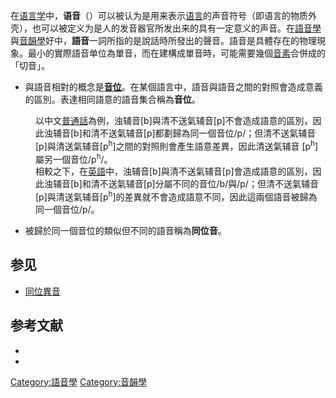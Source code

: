 在[[语言学|语言学]]中，'''语音'''（{{lang-en|phone}}）可以被认为是用来表示[[语言|语言]]的声音符号（即语言的物质外壳），也可以被定义为是人的发音器官所发出来的具有一定意义的声音。在[[語音學|語音學]]與[[音韻學|音韻學]]好中，'''語音'''一詞所指的是說話時所發出的聲音。語音是具體存在的物理現象。最小的實際語音单位為單音，而在建構成單音時，可能需要幾個[[語音|音素]]合併成的「切音」。

*與語音相對的概念是'''[[音位|音位]]'''。在某個語言中，語音與語音之間的對照會造成意義的區別。表達相同語意的語音集合稱為'''音位'''。
:以中文[[普通話|普通話]]為例，浊辅音[b]與清不送氣辅音[p]不會造成語意的區別，因此浊辅音[b]和清不送氣辅音[p]都劃歸為同一個音位/p/；但清不送氣辅音[p]與清送氣辅音[p<sup>h</sup>]之間的對照則會產生語意差異，因此清送氣辅音 [p<sup>h</sup>]屬另一個音位/p<sup>h</sup>/。
:相較之下，在[[英語|英語]]中，浊辅音[b]與清不送氣辅音[p]會造成語意的區別，因此浊辅音[b]和清不送氣辅音[p]分屬不同的音位/b/與/p/；但清不送氣辅音[p]與清送氣辅音[p<sup>h</sup>]的差異就不會造成語意不同，因此這兩個語音被歸為同一個音位/p/。
*被歸於同一個音位的類似但不同的語音稱為'''同位音'''。

== 参见 ==
* [[同位異音|同位異音]]

== 参考文献 ==
{{refbegin}}
*{{cite book |last=Crystal |first=David |title=Linguistics |year=1971 |publisher=Penguin |location=Baltimore |ref=harv}}
*{{cite web|title=What is a phone?|url=http://www-01.sil.org/linguistics/glossaryOflinguisticTerms/WhatIsAPhone.htm|work=LinguaLinks: Glossary of linguistic terms|publisher=SIL International|accessdate=16 December 2013|author=Eugene E. Loos, general editor|date=1997-09-18|archive-url=https://web.archive.org/web/20160212055310/http://www-01.sil.org/linguistics/GlossaryOflinguisticTerms/WhatIsAPhone.htm|archive-date=2016-02-12|dead-url=yes}}
{{refend}}

{{语言单位}}
{{認知心理學}}

[[Category:語音學|Category:語音學]]
[[Category:音韻學|Category:音韻學]]